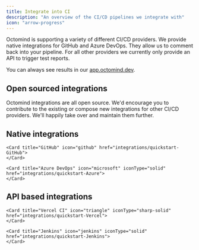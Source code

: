 ```yaml
---
title: Integrate into CI
description: "An overview of the CI/CD pipelines we integrate with"
icon: "arrow-progress"
---
```


Octomind is supporting a variety of different CI/CD providers.
We provide native integrations for GitHub and Azure DevOps. They allow us to comment back into your pipeline.
For all other providers we currently only provide an API to trigger test reports.

You can always see results in our [app.octomind.dev](https://app.octomind.dev/?utm_source=docs&utm_medium=txt-lnk).

## Open sourced integrations

Octomind integrations are all open source. We'd encourage you to contribute to the existing or compose new integrations for other CI/CD providers.
We'll happily take over and maintain them further.

## Native integrations

<CardGroup cols={2}>

    <Card title="GitHub" icon="github" href="integrations/quickstart-GitHub">
    </Card>

    <Card title="Azure DevOps" icon="microsoft" iconType="solid" href="integrations/quickstart-Azure">
    </Card>

</CardGroup>

<div class="mt-8" />

## API based integrations

<CardGroup cols={2}>

    <Card title="Vercel CI" icon="triangle" iconType="sharp-solid" href="integrations/quickstart-Vercel">
    </Card>

    <Card title="Jenkins" icon="jenkins" iconType="solid" href="integrations/quickstart-Jenkins">
    </Card>

</CardGroup>

<div class="mt-8" />
